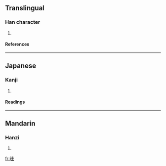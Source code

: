 ==Translingual==
===Han character===
{{Han char|rn=72|rad=日|as=06|sn=10|four=|canj=日土土 (AGG)}}
# {{defn|Han|sort=日06}}
====References====
{{Han ref|kx=0494.270|dkj=13894|dj=0860.040|hdz=21505.040|uh=6646|ud=26182}}
----
==Japanese==
===Kanji===
{{ja-kanji|grade=|rs=日06}}
# {{defn|Japanese}} 
====Readings====
{{ja-readings|on=[[かい]] (kai)|kun=[[わかれる]] (wakareru)}}
----
==Mandarin==
===Hanzi===
{{cmn-hanzi|pin=[[kuā]] ([[kua1]]), [[kuí]] ([[kui2]])|wg=k'ua<sup>1</sup>, k'uei<sup>2</sup>}}
# {{defn|Mandarin}}

[[fr:晆]]
